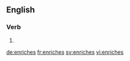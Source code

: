 ==English==

===Verb===
{{head|en}}

# {{en-third-person singular of|enrich}}

[[de:enriches]]
[[fr:enriches]]
[[sv:enriches]]
[[vi:enriches]]